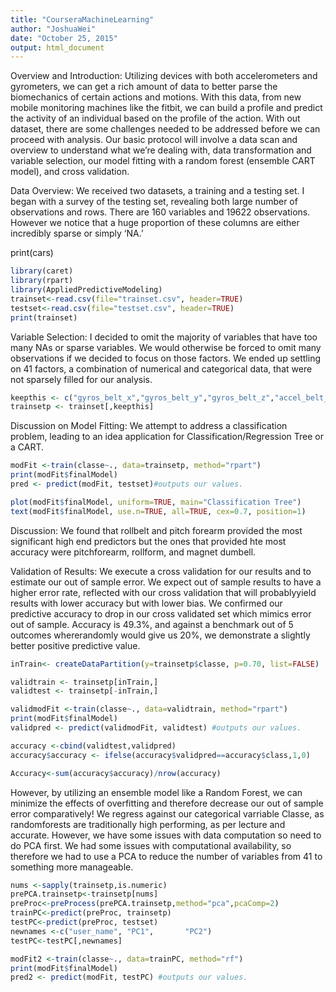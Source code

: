 ```yaml
---
title: "CourseraMachineLearning"
author: "JoshuaWei"
date: "October 25, 2015"
output: html_document
---
```


Overview and Introduction: Utilizing devices with both accelerometers and gyrometers, we can get a rich amount of data to better parse the biomechanics of certain actions and motions. With this data, from new mobile monitoring machines like the fitbit, we can build a profile and predict the activity of an individual based on the profile of the action. With out dataset, there are some challenges needed to be addressed before we can proceed with analysis. Our basic protocol will involve a data scan and overview to understand what we're dealing with, data transformation and variable selection, our model fitting with a random forest (ensemble CART model), and cross validation.

Data Overview: We received two datasets, a training and a testing set. I began with a survey of the testing set, revealing both large number of observations and rows. There are 160 variables and 19622 observations. However we notice that a huge proportion of these columns are either incredibly sparse or simply 'NA.'

print(cars)
```R
library(caret)
library(rpart)
library(AppliedPredictiveModeling)
trainset<-read.csv(file="trainset.csv", header=TRUE)
testset<-read.csv(file="testset.csv", header=TRUE)
print(trainset)
```

Variable Selection: I decided to omit the majority of variables that have too many NAs or sparse variables. We would otherwise be forced to omit many observations if we decided to focus on those factors. We ended up settling on 41 factors, a combination of numerical and categorical data, that were not sparsely filled for our analysis.
```R
keepthis <- c("gyros_belt_x","gyros_belt_y","gyros_belt_z","accel_belt_x","accel_belt_y","accel_belt_z","magnet_belt_x","magnet_belt_y","magnet_belt_z","roll_arm","pitch_arm","yaw_arm","total_accel_arm","roll_belt","pitch_belt","yaw_belt","total_accel_belt","classe","total_accel_forearm","user_name","gyros_dumbbell_x","gyros_dumbbell_y","gyros_dumbbell_z","accel_dumbbell_x","accel_dumbbell_y","accel_dumbbell_z","magnet_dumbbell_x","magnet_dumbbell_y","magnet_dumbbell_z","roll_forearm","pitch_forearm","yaw_forearm","gyros_forearm_x","gyros_forearm_y","gyros_forearm_z","accel_forearm_x","accel_forearm_y","accel_forearm_z","magnet_forearm_x","magnet_forearm_y","magnet_forearm_z")
trainsetp <- trainset[,keepthis]

```



Discussion on Model Fitting: We attempt to address a classification problem, leading to an idea application for Classification/Regression Tree or a CART. 

```r
modFit <-train(classe~., data=trainsetp, method="rpart")
print(modFit$finalModel)
pred <- predict(modFit, testset)#outputs our values.

plot(modFit$finalModel, uniform=TRUE, main="Classification Tree")
text(modFit$finalModel, use.n=TRUE, all=TRUE, cex=0.7, position=1)
```



Discussion: We found that rollbelt and pitch forearm provided the most significant high end predictors but the ones that provided hte most accuracy were pitchforearm, rollform, and magnet dumbell.



Validation of Results: We execute a cross validation for our results and to estimate our out of sample error. We expect out of sample results to have a higher error rate, reflected with our cross validation that will probablyyield results with lower accuracy but with lower bias. We confirmed our predictive accuracy to drop in our cross validated set which mimics error out of sample. Accuracy is 49.3%, and against a benchmark out of 5 outcomes whererandomly would give us 20%, we demonstrate a slightly better positive predictive value.
```R
inTrain<- createDataPartition(y=trainsetp$classe, p=0.70, list=FALSE)

validtrain <- trainsetp[inTrain,]
validtest <- trainsetp[-inTrain,]

validmodFit <-train(classe~., data=validtrain, method="rpart")
print(modFit$finalModel)
validpred <- predict(validmodFit, validtest) #outputs our values.

accuracy <-cbind(validtest,validpred)
accuracy$accuracy <- ifelse(accuracy$validpred==accuracy$class,1,0)

Accuracy<-sum(accuracy$accuracy)/nrow(accuracy)
```


However, by utilizing an ensemble model like a Random Forest, we can minimize the effects of overfitting and therefore decrease our out of sample error comparatively! We regress against our categorical varriable Classe, as randomforests are traditionally high performing, as per lecture and accurate. However, we have some issues with data computation so need to do PCA first. We had some issues with computational availability, so therefore we had to use a PCA to reduce the number of variables from 41 to something more manageable.

```r
nums <-sapply(trainsetp,is.numeric)
prePCA.trainsetp<-trainsetp[nums]
preProc<-preProcess(prePCA.trainsetp,method="pca",pcaComp=2)
trainPC<-predict(preProc, trainsetp)
testPC<-predict(preProc, testset)
newnames <-c("user_name", "PC1",       "PC2")
testPC<-testPC[,newnames]

```

```r
modFit2 <-train(classe~., data=trainPC, method="rf")
print(modFit$finalModel)
pred2 <- predict(modFit, testPC) #outputs our values.
```